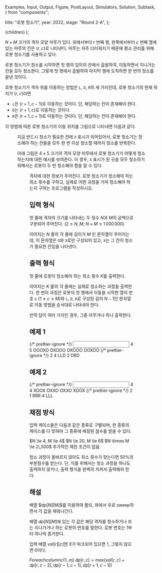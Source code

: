   Examples,
  Input,
  Output,
  Figure,
  PostLayout,
  Simulators,
  Solution,
  Subtask,
} from "components";

  title: "로봇 청소기",
  year: 2022,
  stage: "Round 2-A",
};

  <PostLayout meta={meta}>{children}</PostLayout>
);

$N \times M$ 크기의 격자 모양 마루가 있다.
위에서부터 $r$ 번째 행, 왼쪽에서부터 $c$ 번째 열에 있는
마루의 칸은 $(r, c)$로 나타낸다.
마루는 자주 더러워지기 때문에 평소 관리를 위해 로봇 청소기를 사용하고 있다.

로봇 청소기가 청소를 시작하면 첫 행의 임의의 칸에서 출발하여, 
이동하면서 지나가는 칸을 모두 청소한다. 
그렇게 첫 행에서 출발하여 마지막 행에 도착하면 한 번의 청소를 끝낸 것이다.

로봇 청소기가 격자 위를 이동하는 방법은 `L`, `D`, `R`의 세 가지인데,
로봇 청소기의 현재 위치가 $(r, c)$라면

* `L`은 $(r+1, c-1)$로 이동하는 것이다. 단, 해당하는 칸이 존재해야 한다.
* `D`는 $(r+1, c)$로 이동하는 것이다.
* `R`은 $(r+1, c+1)$로 이동하는 것이다. 단, 해당하는 칸이 존재해야 한다.

각 방법에 따른 로봇 청소기의 이동 위치를 그림으로 나타내면 다음과 같다.

<Figure
  src="/2022/robot1-fd4a705624e6.png"
  width={300}
/>

지금 반드시 청소가 필요한 칸에 `X` 표시가 되어있어서,
로봇 청소기는 청소해야 하는 칸들을 모두 한 번 이상 청소할 때까지
청소를 반복한다.

아래 그림은 $4 \times 5$ 크기의 격자 모양 마루에서
로봇 청소기가 어떻게 
청소하는지에 대한 예시를 보여준다. 
이 경우, `X` 표시가 된 곳을 모두 청소하기 
위해서는 로봇이 두 번 청소해야 함을 알 수 있다.

<Figure
  src="/2022/robot2-b9035fabc755.png"
  width={600}
/>

격자에 대한 정보가 주어진다.
로봇 청소기가 청소해야 하는 최소 횟수를 구하고,
실제로 어떤 과정을 거쳐 청소해야 하는지 구하는 프로그램을 작성하시오.

## 입력 형식

첫 줄에 격자의 크기를 나타내는
두 정수 $N$과 $M$이 공백으로 구분되어 주어진다.
($2 \le N, M;$ $N \times M \le 1\,000\,000$)

이어지는 $N$ 줄의 각 줄에 길이가 $M$ 인 문자열이 주어지는데,
이 문자열은 `O`와 `X`로만 구성되어 있고,
`X`는 그 칸이 청소가 필요한 칸임을 나타낸다.

## 출력 형식

첫 줄에 로봇이 청소해야 하는 최소 횟수 $K$를 출력한다.

이어지는 $K$ 줄의 각 줄에는 실제로 청소하는 과정을 출력한다.
한 번의 과정은 로봇이 첫 행에서 이동을 시작한 열의 번호 $c$ ($1 \le c \le M$)와
`L`, `D`, `R`로 구성된 길이 $N-1$인 문자열로 이동 방법을 순서대로 나타내야 한다.

만약 답이 여러 가지인 경우, 그중 아무거나 하나 출력한다.

## 예제 1

<Examples>
  {/* prettier-ignore */}
  <Input>
4 5
OOOXO
OXOOO
OXOOO
OOXOO
  </Input>
  {/* prettier-ignore */}
  <Output>
2
4 LLD
2 DRD
  </Output>
</Examples>

## 예제 2

<Examples>
  {/* prettier-ignore */}
  <Input>
4 4
XOOX
OXXO
OXXO
XOOX
  </Input>
  {/* prettier-ignore */}
  <Output>
2
1 RRR
4 LLL
  </Output>
</Examples>

## 채점 방식

입력 케이스들은 다음과 같은 종류로 구별되며, 한 종류의 케이스를 다 맞혀야 그 종류에 배정된 점수를 받을 수 있다.

<Subtask index={1} score={17}>
  $N \le 4, M \le 4$
</Subtask>
<Subtask index={2} score={22}>
  $N \le 20, M \le 6$
</Subtask>
<Subtask index={3} score={24}>
  $N \times M \le 2\,500$
</Subtask>
<Subtask index={4} score={37}>
  추가적인 제한 조건이 없음.
</Subtask>

청소 과정이 올바르지 않아도 최소 횟수가 맞는다면 50%의 부분점수를 받는다.
단, 이를 위해서는 청소 과정을 하나도 출력하지 않거나, 출력 형식을 완벽히 지켜서 출력해야 한다.

## 해설

<Solution>
배열 $dp[N][M]$를 이용하여 풀되, 좌에서 우로 sweep하면서 각 값을 채워나간다.

배열 $dp[N][M]$에 있는 각 값은 해당 격자를 청소하거나 또는 지나가거나 하는 로봇의 번호를 말한다. 
로봇 번호는 $1$부터 하나씩 증가한다.

입력 배열 $val[r][c]$엔 $X$가 마크되어 있으면 $1$, 그렇지 않으면 $0$이다.

$For each column c (1..m)$
	$dp[r,c] = max(val[r,c] + dp[r,c-2], dp[r-1,c-1], dp[r+1, c-1])$

</Solution>
